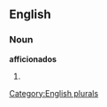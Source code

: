 
==English==

===Noun===
'''afficionados'''

# {{plural of|[[afficionado]]}}

[[Category:English plurals]]